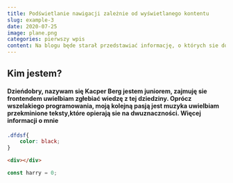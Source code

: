 ```yaml
---
title: Podświetlanie nawigacji zależnie od wyświetlanego kontentu
slug: example-3
date: 2020-07-25
image: plane.png
categories: pierwszy wpis
content: Na blogu będe starał przedstawiać informację, o których sie dowiedziałem i ułatwiły mi pracę przy projektach. Planuję prowadzić takie serię jak "Ficzery". Jest to seria, w której na praktycznych przykładach postaram się przedstawić jak używać custom hooków.
---
```

## Kim jestem?
#### Dzieńdobry, nazywam się Kacper Berg jestem juniorem, zajmuję sie frontendem uwielbiam zgłebiać wiedzę z tej dziedziny. Oprócz wszelakiego programowania, moją kolejną pasją jest muzyka uwielbiam przekminione teksty,które opierają sie na dwuznaczności. Więcej informacji o mnie 
```css 
.dfdsf{
    color: black;
}
```
```html
<div></div>
```
```js
const harry = 0;
```


